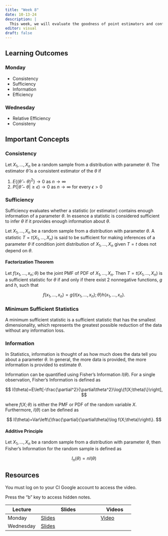 ```yaml
---
title: "Week 8"
date: 10-13-24
description: |
  This week, we will evaluate the goodness of point estimators and confidence intervals.
editor: visual
draft: false
---
```


## Learning Outcomes

### Monday

-   Consistency
-   Sufficiency
-   Information
-   Efficiency

### Wednesday

-   Relative Efficiency
-   Consisteny

## Important Concepts

### Consistency

Let $X_1,\ldots,X_n$ be a random sample from a distribution with parameter $\theta$. The estimator $\hat \theta$ is a consistent estimator of the $\theta$ if

1.  $E\{(\hat\theta-\theta)^2\}\rightarrow0$ as $n\rightarrow \infty$
2.  $P(|\hat\theta-\theta|\ge \epsilon)\rightarrow0$ as $n\rightarrow \infty$ for every $\epsilon>0$

### Sufficiency

Sufficiency evaluates whether a statistic (or estimator) contains enough information of a parameter $\theta$. In essence a statistic is considered sufficient to infer $\theta$ if it provides enough information about $\theta$.

Let $X_1,\ldots,X_n$ be a random sample from a distribution with parameter $\theta$. A statistic $T=t(X_1,\ldots,X_n)$ is said to be sufficient for making inferences of a parameter $\theta$ if condition joint distribution of $X_1,\ldots,X_n$ given $T=t$ does not depend on $\theta$.

#### Factorization Theorem

Let $f(x_1, \ldots, x_n;\theta)$ be the joint PMF of PDF of $X_1, \ldots,X_n$. Then $T=t(X_1,\ldots,X_n)$ is a sufficient statistic for $\theta$ if and only if there exist 2 nonnegative functions, $g$ and $h$, such that

$$
f(x_1,\ldots,x_n) = g\{t(x_1,\ldots,x_n);\theta\}h(x_1,\ldots,x_n).
$$

### Minimum Sufficient Statistics

A minimum sufficient statistic is a sufficient statistic that has the smallest dimensionality, which represents the greatest possible reduction of the data without any information loss.

### Information

In Statistics, information is thought of as how much does the data tell you about a parameter $\theta$. In general, the more data is provided, the more information is provided to estimate $\theta$.

Information can be quantified using Fisher's Information $I(\theta)$. For a single observation, Fisher's Information is defined as

$$
I(\theta)=E\left[-\frac{\partial^2}{\partial\theta^2}\log\{f(X;\theta)\}\right],
$$

where $f(X;\theta)$ is either the PMF or PDF of the random variable $X$. Furthermore, $I(\theta)$ can be defined as

$$
I(\theta)=Var\left\{\frac{\partial}{\partial\theta}\log f(X;\theta)\right\}.
$$

#### Additive Principle

Let $X_1,\ldots,X_n$ be a random sample from a distribution with parameter $\theta$, then Fisher's Information for the random sample is defined as

$$
I_n(\theta)=nI(\theta)
$$

## Resources

You must log on to your CI Google account to access the video.

Press the "b" key to access hidden notes.

| Lecture   | Slides                                                    | Videos                                |
|-------------------|----------------------------------|-------------------|
| Monday    | [Slides](https://m453.inqs.info/lectures/8a#/title-slide) | [Video](https://youtu.be/2Od7bDiyRAE) |
| Wednesday | [Slides](https://m453.inqs.info/lectures/8b#/title-slide) |                                       |
